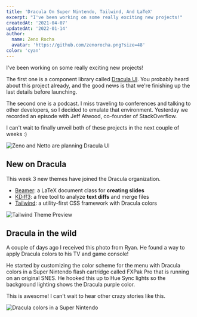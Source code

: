 ```yaml
---
title: 'Dracula On Super Nintendo, Tailwind, And LaTeX'
excerpt: "I've been working on some really exciting new projects!"
createdAt: '2021-04-07'
updatedAt: '2022-01-14'
author:
  name: Zeno Rocha
  avatar: 'https://github.com/zenorocha.png?size=48'
color: 'cyan'
---
```


I've been working on some really exciting new projects!

The first one is a component library called [Dracula UI](/ui). You probably heard about this project already, and the good news is that we're finishing up the last details before launching.

The second one is a podcast. I miss traveling to conferences and talking to other developers, so I decided to emulate that environment. Yesterday we recorded an episode with Jeff Atwood, co-founder of StackOverflow.

I can't wait to finally unveil both of these projects in the next couple of weeks :)

![Zeno and Netto are planning Dracula UI](/static/img/blog/dracula-on-super-nintendo-tailwind-and-latex-a.jpg)

## New on Dracula

This week 3 new themes have joined the Dracula organization.

- [Beamer](/beamer): a LaTeX document class for **creating slides**
- [KDiff3](/kdiff3): a free tool to analyze **text diffs** and merge files
- [Tailwind](/tailwind): a utility-first CSS framework with Dracula colors

![Tailwind Theme Preview](/static/img/blog/dracula-on-super-nintendo-tailwind-and-latex-b.png)

## Dracula in the wild

A couple of days ago I received this photo from Ryan. He found a way to apply Dracula colors to his TV and game console!

He started by customizing the color scheme for the menu with Dracula colors in a Super Nintendo flash cartridge called FXPak Pro that is running on an original SNES. He hooked this up to Hue Sync lights so the background lighting shows the Dracula purple color.

This is awesome! I can't wait to hear other crazy stories like this.

![Dracula colors in a Super Nintendo](/static/img/blog/dracula-on-super-nintendo-tailwind-and-latex-c.jpg)
